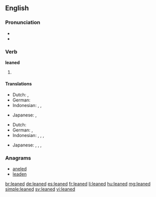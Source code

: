 ==English==

===Pronunciation===
* {{IPA|/liːnd/|lang=en}}
* {{audio|en-us-leaned.ogg|Audio (US)|lang=en}}

===Verb===
'''leaned'''

# {{en-past of|lean}}

====Translations====
{{trans-top|simple past of lean}}
* Dutch: {{t+|nl|leunde}}, {{t+|nl|leunden}}
* German: {{t|de|lehnte}}
* Indonesian: {{t+|id|miring|alt=memiringkan}}, {{t+|id|sandar|alt=menyandar}}, {{t+|id|sandar|alt=menyandarkan}}
{{trans-mid}}
* Japanese: {{t|ja|傾けた|tr=[[かたむけた]], katamuketa|sc=Jpan}}, {{t|ja|傾いた|tr=[[かたむいた]], katamuita|sc=Jpan}}
{{trans-bottom}}

{{trans-top|past participle of lean}}
* Dutch: {{t+|nl|geleund}}
* German: {{t+|de|gelehnt}}, {{t+|de|angelehnt}}
* Indonesian: {{t+|id|miring|alt=memiringkan}}, {{t+|id|sandar|alt=menyandar}}, {{t+|id|sandar|alt=menyandarkan}}, {{t+|id|sandar|alt=disandarkan}}
{{trans-mid}}
* Japanese: {{t|ja|傾けた|tr=[[かたむけた]], katamuketa}}, {{t|ja|傾いた|tr=[[かたむいた]], katamuita}}, {{t|ja|傾けられる|tr=[[かたむけられる]], katamukerareru}}, {{t|ja|傾けられた|tr=[[かたむけられた]], katamukerareta}}
{{trans-bottom}}

===Anagrams===
* [[aneled#English|aneled]]
* [[leaden#English|leaden]]

[[br:leaned]]
[[de:leaned]]
[[es:leaned]]
[[fr:leaned]]
[[li:leaned]]
[[hu:leaned]]
[[mg:leaned]]
[[simple:leaned]]
[[sv:leaned]]
[[vi:leaned]]